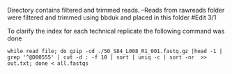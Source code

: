 Directory contains filtered and trimmed reads.
    --Reads from rawreads folder were filtered and trimmed using bbduk and placed in this folder
#Edit 3/1

To clarify the index for each technical replicate the following command was done

````
while read file; do gzip -cd ./50_S84_L008_R1_001.fastq.gz |head -1 | grep '^@D00555' | cut -d : -f 10 | sort | uniq -c | sort -nr  >> out.txt; done < all.fastqs

````
